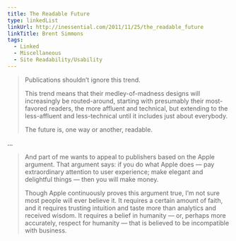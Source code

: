 ```yaml
---
title: The Readable Future
type: linkedList
linkUrl: http://inessential.com/2011/11/25/the_readable_future
linkTitle: Brent Simmons
tags:
  - Linked
  - Miscellaneous
  - Site Readability/Usability
---
```


> Publications shouldn’t ignore this trend.
>
> This trend means that their medley-of-madness designs will increasingly be routed-around, starting with presumably their most-favored readers, the more affluent and technical, but extending to the less-affluent and less-technical until it includes just about everybody.
>
> The future is, one way or another, readable.

…

> And part of me wants to appeal to publishers based on the Apple argument. That argument says: if you do what Apple does — pay extraordinary attention to user experience; make elegant and delightful things — then you will make money.
>
> Though Apple continuously proves this argument true, I’m not sure most people will ever believe it. It requires a certain amount of faith, and it requires trusting intuition and taste more than analytics and received wisdom. It requires a belief in humanity — or, perhaps more accurately, respect for humanity — that is believed to be incompatible with business.
